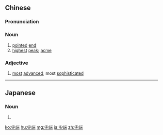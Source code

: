 ==Chinese==
{{zh-forms}}

===Pronunciation===
{{zh-pron
|m=jiānduān
|c=zim1 dyun1
|mn=chiam-toan
|cat=n,a
}}

===Noun===
{{zh-noun}}

# [[pointed]] [[end]]
# [[highest]] [[peak]]; [[acme]]

===Adjective===
{{zh-adj}}

# [[most]] [[advanced]]; most [[sophisticated]]

{{zh-cat|Advanced}}

----

==Japanese==
{{ja-kanjitab|せん|たん|yomi=o}}

===Noun===
{{ja-noun|せんたん}}

# {{alternative form of|先端|lang=ja}}

[[ko:尖端]]
[[hu:尖端]]
[[mg:尖端]]
[[ja:尖端]]
[[zh:尖端]]